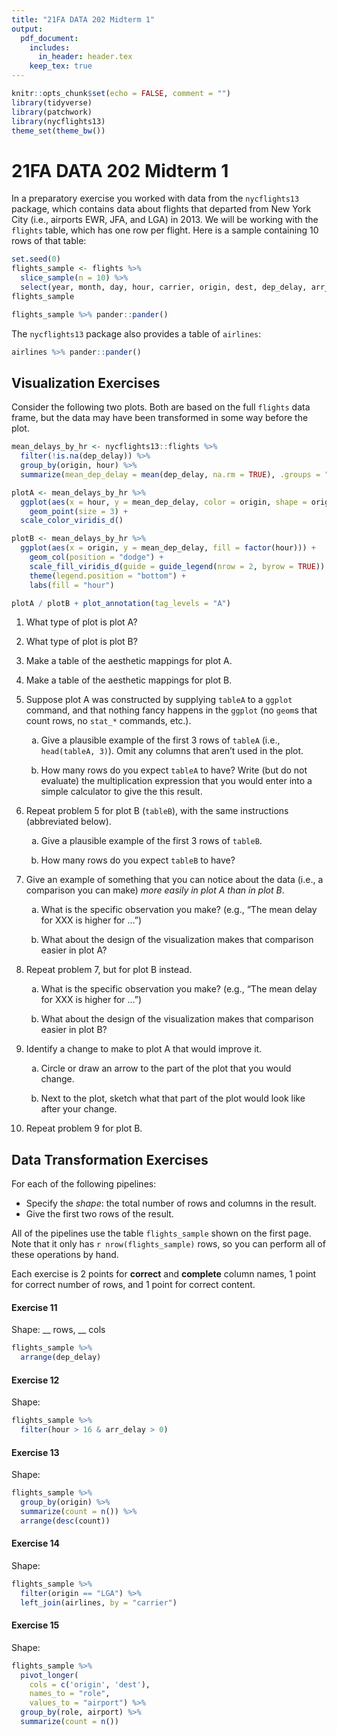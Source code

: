 ```yaml
---
title: "21FA DATA 202 Midterm 1"
output:
  pdf_document:
    includes:
      in_header: header.tex
    keep_tex: true
---
```


```r
knitr::opts_chunk$set(echo = FALSE, comment = "")
library(tidyverse)
library(patchwork)
library(nycflights13)
theme_set(theme_bw())
```

# 21FA DATA 202 Midterm 1

<!-- Next year: -->
<!-- - Clarify that question 5 (and similar) is not about writing code at all. -->
<!-- Leave more space! -->

<!-- ## Objectives -->

<!-- - Relate the structure of a dataset to the structure of a visualization of it -->
<!-- - Analyze a visualization in terms of the grammar of graphics. -->
<!-- - Predict the effects of fundamental data manipulation operations -->
<!-- - Compose a sequence of data manipulation steps to achieve a desired data manipulation operation -->

In a preparatory exercise you worked with data from the `nycflights13` package, which contains data about flights that departed from New York City (i.e., airports EWR, JFA, and LGA) in 2013. We will be working with the `flights` table, which has one row per flight. Here is a sample containing 10 rows of that table:

```r
set.seed(0)
flights_sample <- flights %>%
  slice_sample(n = 10) %>%
  select(year, month, day, hour, carrier, origin, dest, dep_delay, arr_delay)
flights_sample
```

```r
flights_sample %>% pander::pander()
```

The `nycflights13` package also provides a table of `airlines`:

```r
airlines %>% pander::pander()
```


## Visualization Exercises

Consider the following two plots. Both are based on the full `flights` data frame, but the data may have been transformed in some way before the plot.


```r
mean_delays_by_hr <- nycflights13::flights %>% 
  filter(!is.na(dep_delay)) %>% 
  group_by(origin, hour) %>% 
  summarize(mean_dep_delay = mean(dep_delay, na.rm = TRUE), .groups = "drop")

plotA <- mean_delays_by_hr %>% 
  ggplot(aes(x = hour, y = mean_dep_delay, color = origin, shape = origin)) +
    geom_point(size = 3) +
  scale_color_viridis_d()

plotB <- mean_delays_by_hr %>% 
  ggplot(aes(x = origin, y = mean_dep_delay, fill = factor(hour))) +
    geom_col(position = "dodge") +
    scale_fill_viridis_d(guide = guide_legend(nrow = 2, byrow = TRUE)) +
    theme(legend.position = "bottom") +
    labs(fill = "hour")

plotA / plotB + plot_annotation(tag_levels = "A")
```


1. What type of plot is plot A?

\vspace{2em}

2. What type of plot is plot B?

\vspace{2em}

3. Make a table of the aesthetic mappings for plot A.

\vspace{4em}

4. Make a table of the aesthetic mappings for plot B.

\vspace{4em}


5. Suppose plot A was constructed by supplying `tableA` to a `ggplot` command, and that nothing fancy happens in the `ggplot` (no `geom`s that count rows, no `stat_*` commands, etc.).

    a. Give a plausible example of the first 3 rows of `tableA` (i.e., `head(tableA, 3)`). Omit any columns that aren't used in the plot.
    
    \vspace{4em}
    
    b. How many rows do you expect `tableA` to have? Write (but do not evaluate) the multiplication expression that you would enter into a simple calculator to give the this result.

    \vspace{2em}

6. Repeat problem 5 for plot B (`tableB`), with the same instructions (abbreviated below).

    a. Give a plausible example of the first 3 rows of `tableB`.
    
    \vspace{4em}
    
    b. How many rows do you expect `tableB` to have?

    \vspace{2em}
    

7. Give an example of something that you can notice about the data (i.e., a comparison you can make) *more easily in plot A than in plot B*.

    a. What is the specific observation you make? (e.g., "The mean delay for XXX is higher for ...")
  
    \vspace{2em}
    
    b. What about the design of the visualization makes that comparison easier in plot A?

    \vspace{4em}

8. Repeat problem 7, but for plot B instead.

    a. What is the specific observation you make? (e.g., "The mean delay for XXX is higher for ...")
  
    \vspace{2em}
    
    b. What about the design of the visualization makes that comparison easier in plot B?

    \vspace{4em}

9. Identify a change to make to plot A that would improve it.

    a. Circle or draw an arrow to the part of the plot that you would change.
    
    b. Next to the plot, sketch what that part of the plot would look like after your change.
    
10. Repeat problem 9 for plot B.

## Data Transformation Exercises

For each of the following pipelines:

- Specify the *shape*: the total number of rows and columns in the result.
- Give the first two rows of the result.

All of the pipelines use the table `flights_sample` shown on the first page. Note that it only has `r nrow(flights_sample)` rows, so you can perform all of these operations by hand. 

Each exercise is 2 points for  **correct** and **complete** column names, 1 point for correct number of rows, and 1 point for correct content.

#### Exercise 11

Shape: __ rows, __ cols

```r
flights_sample %>% 
  arrange(dep_delay)
```

\vspace{4em}

#### Exercise 12

Shape:

```r
flights_sample %>%
  filter(hour > 16 & arr_delay > 0)
```

\vspace{4em}


#### Exercise 13

Shape: 

```r
flights_sample %>% 
  group_by(origin) %>% 
  summarize(count = n()) %>% 
  arrange(desc(count))
```

\vspace{4em}

#### Exercise 14

Shape:

```r
flights_sample %>% 
  filter(origin == "LGA") %>% 
  left_join(airlines, by = "carrier")
```
\vspace{4em}

#### Exercise 15

Shape:

```r
flights_sample %>% 
  pivot_longer(
    cols = c('origin', 'dest'),
    names_to = "role",
    values_to = "airport") %>% 
  group_by(role, airport) %>% 
  summarize(count = n())
```

\vspace{4em}
